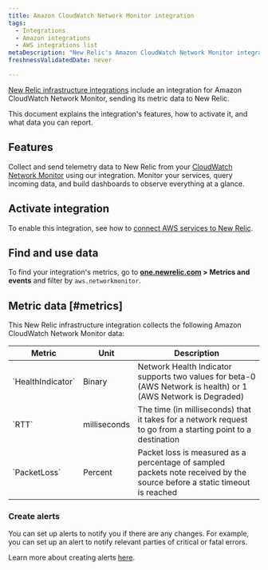 ```yaml
---
title: Amazon CloudWatch Network Monitor integration
tags:
  - Integrations
  - Amazon integrations
  - AWS integrations list
metaDescription: "New Relic's Amazon CloudWatch Network Monitor integration: what data it reports and how to enable it."
freshnessValidatedDate: never

---
```


[New Relic infrastructure integrations](/docs/infrastructure/integrations-getting-started/getting-started/introduction-infrastructure-integrations) include an integration for Amazon CloudWatch Network Monitor, sending its metric data to New Relic.

This document explains the integration's features, how to activate it, and what data you can report.

## Features

Collect and send telemetry data to New Relic from your [CloudWatch Network Monitor](https://docs.aws.amazon.com/AmazonCloudWatch/latest/monitoring/nw-monitor-create-console.html) using our integration. Monitor your services, query incoming data, and build dashboards to observe everything at a glance.

## Activate integration

To enable this integration, see how to [connect AWS services to New Relic](/docs/infrastructure/amazon-integrations/connect/aws-metric-stream-setup/).

## Find and use data

To find your integration's metrics, go to **[one.newrelic.com](https://one.newrelic.com/all-capabilities) > Metrics and events** and filter by `aws.networkmonitor`.

## Metric data [#metrics]

This New Relic infrastructure integration collects the following Amazon CloudWatch Network Monitor data:

<table>
   <thead>
      <tr>
         <th style={{ width: "220px" }}>
         Metric 
         </th>
         <th>
            Unit  
         </th>
         <th>
            Description
         </th>
      </tr>
   </thead>
   <tbody>
      <tr>
         <td>
            `HealthIndicator`
         </td>
         <td>
            Binary
         </td>
         <td>
            Network Health Indicator supports two values for beta-0 (AWS Network is health) or 1 (AWS Network is Degraded)
         </td>
      </tr>
      <tr>
         <td>
            `RTT`
         </td>
         <td>
            milliseconds
         </td>
         <td>
            The time (in milliseconds) that it takes for a network request to go from a starting point to a destination
         </td>
      </tr>
      <tr>
         <td>
            `PacketLoss`
         </td>
         <td>
            Percent
         </td>
         <td>
            Packet loss is measured as a percentage of sampled packets note received by the source before a static timeout is reached
         </td>
      </tr>
   </tbody>
</table>



### Create alerts

You can set up alerts to notify you if there are any changes. For example, you can set up an alert to notify relevant parties of critical or fatal errors.

Learn more about creating alerts [here](/docs/alerts-applied-intelligence/new-relic-alerts/learn-alerts/introduction-alerts/).
